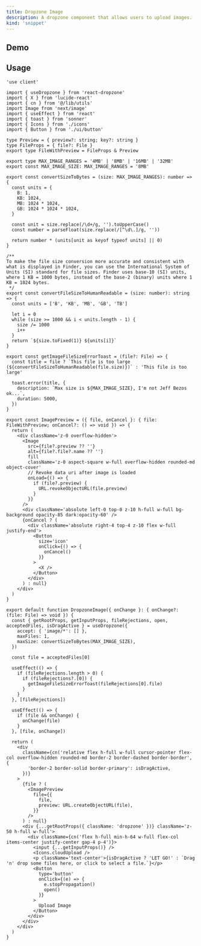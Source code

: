 ```yaml
---
title: Dropzone Image
description: A dropzone component that allows users to upload images.
kind: 'snippet'
---
```


## Demo

<DropzoneImage />

## Usage

```tsx title="src/components/dropzone-image.tsx"
'use client'

import { useDropzone } from 'react-dropzone'
import { X } from 'lucide-react'
import { cn } from '@/lib/utils'
import Image from 'next/image'
import { useEffect } from 'react'
import { toast } from 'sonner'
import { Icons } from './icons'
import { Button } from './ui/button'

type Preview = { preview?: string; key?: string }
type FileProps = { file?: File }
export type FileWithPreview = FileProps & Preview

export type MAX_IMAGE_RANGES = '4MB' | '8MB' | '16MB' | '32MB'
export const MAX_IMAGE_SIZE: MAX_IMAGE_RANGES = '8MB'

export const convertSizeToBytes = (size: MAX_IMAGE_RANGES): number => {
  const units = {
    B: 1,
    KB: 1024,
    MB: 1024 * 1024,
    GB: 1024 * 1024 * 1024,
  }

  const unit = size.replace(/\d+/g, '').toUpperCase()
  const number = parseFloat(size.replace(/[^\d\.]/g, ''))

  return number * (units[unit as keyof typeof units] || 0)
}

/**
To make the file size conversion more accurate and consistent with what is displayed in Finder, you can use the International System of Units (SI) standard for file sizes. Finder uses base-10 (SI) units, where 1 KB = 1000 bytes, instead of the base-2 (binary) units where 1 KB = 1024 bytes.
 */
export const convertFileSizeToHumanReadable = (size: number): string => {
  const units = ['B', 'KB', 'MB', 'GB', 'TB']

  let i = 0
  while (size >= 1000 && i < units.length - 1) {
    size /= 1000
    i++
  }
  return `${size.toFixed(1)} ${units[i]}`
}

export const getImageFileSizeErrorToast = (file?: File) => {
  const title = file ? `This file is too large (${convertFileSizeToHumanReadable(file.size)})` : 'This file is too large'

  toast.error(title, {
    description: `Max size is ${MAX_IMAGE_SIZE}, I'm not Jeff Bezos ok...`,
    duration: 5000,
  })
}

export const ImagePreview = ({ file, onCancel }: { file: FileWithPreview; onCancel?: () => void }) => {
  return (
    <div className='z-0 overflow-hidden'>
      <Image
        src={file?.preview ?? ''}
        alt={file?.file?.name ?? ''}
        fill
        className='z-0 aspect-square w-full overflow-hidden rounded-md object-cover'
        // Revoke data uri after image is loaded
        onLoad={() => {
          if (file?.preview) {
            URL.revokeObjectURL(file.preview)
          }
        }}
      />
      <div className='absolute left-0 top-0 z-10 h-full w-full bg-background opacity-85 dark:opacity-60' />
      {onCancel ? (
        <div className='absolute right-4 top-4 z-10 flex w-full justify-end'>
          <Button
            size='icon'
            onClick={() => {
              onCancel()
            }}
          >
            <X />
          </Button>
        </div>
      ) : null}
    </div>
  )
}

export default function DropzoneImage({ onChange }: { onChange?: (file: File) => void }) {
  const { getRootProps, getInputProps, fileRejections, open, acceptedFiles, isDragActive } = useDropzone({
    accept: { 'image/*': [] },
    maxFiles: 1,
    maxSize: convertSizeToBytes(MAX_IMAGE_SIZE),
  })

  const file = acceptedFiles[0]

  useEffect(() => {
    if (fileRejections.length > 0) {
      if (fileRejections?.[0]) {
        getImageFileSizeErrorToast(fileRejections[0].file)
      }
    }
  }, [fileRejections])

  useEffect(() => {
    if (file && onChange) {
      onChange(file)
    }
  }, [file, onChange])

  return (
    <div
      className={cn('relative flex h-full w-full cursor-pointer flex-col overflow-hidden rounded-md border-2 border-dashed border-border', {
        'border-2 border-solid border-primary': isDragActive,
      })}
    >
      {file ? (
        <ImagePreview
          file={{
            file,
            preview: URL.createObjectURL(file),
          }}
        />
      ) : null}
      <div {...getRootProps({ className: 'dropzone' })} className='z-50 h-full w-full'>
        <div className={cn('flex h-full min-h-64 w-full flex-col items-center justify-center gap-4 p-4')}>
          <input {...getInputProps()} />
          <Icons.cloudUpload />
          <p className='text-center'>{isDragActive ? 'LET GO!' : `Drag 'n' drop some files here, or click to select a file.`}</p>
          <Button
            type='button'
            onClick={(e) => {
              e.stopPropagation()
              open()
            }}
          >
            Upload Image
          </Button>
        </div>
      </div>
    </div>
  )
}
```
